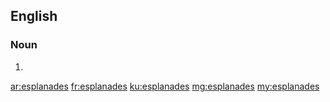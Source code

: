 ==English==

===Noun===
{{head|en|plural}}

# {{plural of|esplanade|lang=en|nocat=1}}

[[ar:esplanades]]
[[fr:esplanades]]
[[ku:esplanades]]
[[mg:esplanades]]
[[my:esplanades]]